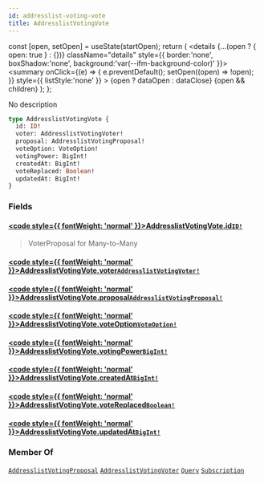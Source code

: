 ```yaml
---
id: addresslist-voting-vote
title: AddresslistVotingVote
---
```









  const [open, setOpen] = useState(startOpen);
  return (
    <details {...(open ? { open: true } : {})} className="details" style={{ border:'none', boxShadow:'none', background:'var(--ifm-background-color)' }}>
      <summary
        onClick={(e) => {
          e.preventDefault();
          setOpen((open) => !open);
        }}
        style={{ listStyle:'none' }}
      >
      {open ? dataOpen : dataClose}
      </summary>
      {open && children}
    </details>
  );
};








No description


```graphql
type AddresslistVotingVote {
  id: ID!
  voter: AddresslistVotingVoter!
  proposal: AddresslistVotingProposal!
  voteOption: VoteOption!
  votingPower: BigInt!
  createdAt: BigInt!
  voteReplaced: Boolean!
  updatedAt: BigInt!
}
```




### Fields

#### [<code style={{ fontWeight: 'normal' }}>AddresslistVotingVote.<b>id</b></code>](#)<Bullet />[`ID!`](/docs/subgraph/reference-guide/scalars/id) <Badge class="badge badge--secondary" text="non-null"/> <Badge class="badge badge--secondary" text="scalar"/> 
> 
> 
> VoterProposal for Many-to-Many
> 

#### [<code style={{ fontWeight: 'normal' }}>AddresslistVotingVote.<b>voter</b></code>](#)<Bullet />[`AddresslistVotingVoter!`](/docs/subgraph/reference-guide/objects/addresslist-voting-voter) <Badge class="badge badge--secondary" text="non-null"/> <Badge class="badge badge--secondary" text="object"/> 
> 
> 
> 
> 

#### [<code style={{ fontWeight: 'normal' }}>AddresslistVotingVote.<b>proposal</b></code>](#)<Bullet />[`AddresslistVotingProposal!`](/docs/subgraph/reference-guide/objects/addresslist-voting-proposal) <Badge class="badge badge--secondary" text="non-null"/> <Badge class="badge badge--secondary" text="object"/> 
> 
> 
> 
> 

#### [<code style={{ fontWeight: 'normal' }}>AddresslistVotingVote.<b>voteOption</b></code>](#)<Bullet />[`VoteOption!`](/docs/subgraph/reference-guide/enums/vote-option) <Badge class="badge badge--secondary" text="non-null"/> <Badge class="badge badge--secondary" text="enum"/> 
> 
> 
> 
> 

#### [<code style={{ fontWeight: 'normal' }}>AddresslistVotingVote.<b>votingPower</b></code>](#)<Bullet />[`BigInt!`](/docs/subgraph/reference-guide/scalars/big-int) <Badge class="badge badge--secondary" text="non-null"/> <Badge class="badge badge--secondary" text="scalar"/> 
> 
> 
> 
> 

#### [<code style={{ fontWeight: 'normal' }}>AddresslistVotingVote.<b>createdAt</b></code>](#)<Bullet />[`BigInt!`](/docs/subgraph/reference-guide/scalars/big-int) <Badge class="badge badge--secondary" text="non-null"/> <Badge class="badge badge--secondary" text="scalar"/> 
> 
> 
> 
> 

#### [<code style={{ fontWeight: 'normal' }}>AddresslistVotingVote.<b>voteReplaced</b></code>](#)<Bullet />[`Boolean!`](/docs/subgraph/reference-guide/scalars/boolean) <Badge class="badge badge--secondary" text="non-null"/> <Badge class="badge badge--secondary" text="scalar"/> 
> 
> 
> 
> 

#### [<code style={{ fontWeight: 'normal' }}>AddresslistVotingVote.<b>updatedAt</b></code>](#)<Bullet />[`BigInt!`](/docs/subgraph/reference-guide/scalars/big-int) <Badge class="badge badge--secondary" text="non-null"/> <Badge class="badge badge--secondary" text="scalar"/> 
> 
> 
> 
> 





### Member Of

[`AddresslistVotingProposal`](/docs/subgraph/reference-guide/objects/addresslist-voting-proposal)  <Badge class="badge badge--secondary" text="object"/><Bullet />[`AddresslistVotingVoter`](/docs/subgraph/reference-guide/objects/addresslist-voting-voter)  <Badge class="badge badge--secondary" text="object"/><Bullet />[`Query`](/docs/subgraph/reference-guide/objects/query)  <Badge class="badge badge--secondary" text="object"/><Bullet />[`Subscription`](/docs/subgraph/reference-guide/objects/subscription)  <Badge class="badge badge--secondary" text="object"/>

